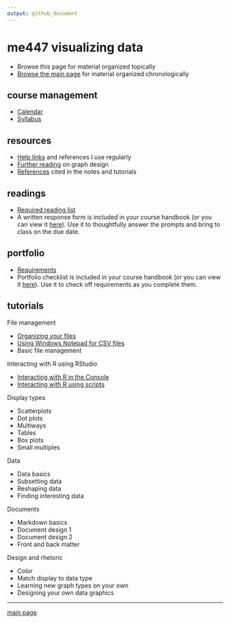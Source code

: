 ```yaml
---
output: github_document
---
```


# me447 visualizing data

- Browse this page for material organized topically 
- [Browse the main page](../README.md) for material organized chronologically 

## course management

- [Calendar](../cm/admin-02_calendar.pdf) 
- [Syllabus](../cm/admin-03_syllabus.md)

## resources 

- [Help links](../cm/admin-04_getting-help.md) and references I use regularly  
- [Further reading](http://www.graphdoctor.com/archives/154) on graph design
- [References](../cm/admin-05_references.md) cited in the notes and tutorials 


## readings

- [Required reading list](../cm/read-02_reading-list.md)
- A written response form is included in your course handbook (or you can view it [here](cm/read-01_reading-response-form.pdf)). Use it to thoughtfully answer the prompts and bring to class on the due date.

## portfolio

- [Requirements](../cm/folio-01_portfolio-requirements.md)
- Portfolio checklist is included in your course handbook (or you can view it [here](cm/folio-02_portfolio-checklist.pdf)). Use it to check off requirements as you complete them.

## tutorials

File management

- [Organizing your files](../cm/tut-01_organize-files.md)
- [Using Windows Notepad for CSV files](../cm/tut-04_notepad-for-csv.md) 
- Basic file management 

Interacting with R using RStudio

- [Interacting with R in the Console](../cm/tut-02_using-console.md)
- [Interacting with R using scripts](../cm/tut-03_using-scripts.md)

Display types  

- Scatterplots
- Dot plots 
- Multiways 
- Tables
- Box plots 
- Small multiples 

Data

- Data basics 
- Subsetting data 
- Reshaping data 
- Finding interesting data 

Documents 

- Markdown basics 
- Document design 1
- Document design 2
- Front and back matter 

Design and rhetoric 

- Color 
- Match display to data type 
- Learning new graph types on your own  
- Designing your own data graphics






---

[main page](../README.md)
